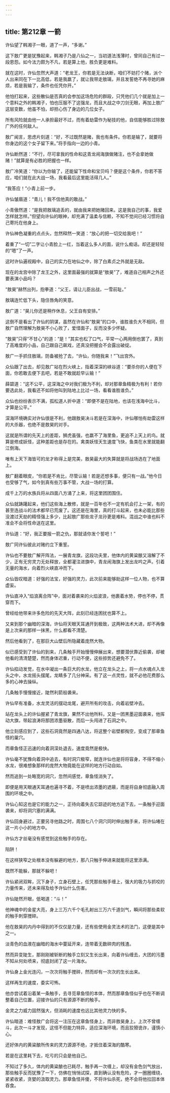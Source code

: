 ```yaml
---
---
---
```

title: 第212章 一箭
---





许仙望了韩湘子一眼，道了一声，“多谢。”

这下敖广更是犹豫起来，韩湘子乃是八仙之一，当初道法浅薄时，曾同自己有过一段恩怨。如今法力颇为不凡，若是算上他，胜负更是难料。

就在这时，许仙忽然大声道：“老龙王，你若是无法诀断，咱们不妨打个赌，派个人出来同在下一比高低，若是我嬴了，就让我带走敖璃，并且发誓绝不再寻她的麻烦，若是我输了，条件也任凭你开。”

他怕打起来，这些散仙是否真的会参加这场危险的群殴，只凭他们几个就是加上一个意料之外的韩湘子，怕也压服不了这强龙，而且大战之中刀剑无眼，再加上敖广这层变数，他虽不怕，却担心伤了身边的几位女子。

所有风险就由他一人承担最好不过，而有着劫雷作为秘技的他，自信能够胜过除敖广外的任何敌人。

敖广闻言，思虑片刻道：“好，不过既然是赌，我也有条件。你若是输了，就要将你身边的这个女子留下来。”将手指向一边的小青。

许仙断然道：“不行，尽可拿我的性命和这青龙闹海旗做赌注，也不会拿她做赌！”就算是有必胜的把握也一样。

敖广冷笑道：“你以为你输了，还能留下性命和宝贝吗？便是这个条件，你若不答应，咱们就在此大战一场，我看最后这里能活得几人。”

“我答应！”小青上前一步。

许仙皱眉道：“青儿！我不信他真的敢战。”

小青傲然道：“是我把敖璃追丢的，就由我来把她赌回来。这是我自己的事，我爱怎样就怎样。”但望向许仙的眼神，却充满了温柔与信赖，不知不觉间已经习惯将自己寄托在他身上。

许仙神色凝重的点点头，忽然释然一笑道：“放心的把一切交给我吧！”

着重了“一切”二字让小青脸上一红，当着这么多人的面，说什么痴话。却还是轻轻的“嗯”了一声。

这时许仙遍视殿中，自己的实力在地仙之中，除了白素贞之外就是无敌。

现在的龙宫中除了龙王之外，这里面最强的就算是“敖昊”了，难道自己相声之外还要表演小品吗？

“敖昊”赫然出列，抱拳道：“父王，请让儿臣出战，一雪前耻。”

敖璃连忙低下头，隐住唇角的笑意。

敖广道：“昊儿你还是稍作休息，父王自有安排。”

这倒不是看出了许仙的阴谋，虽然在许仙和“敖昊”的口中，谁胜谁负大不相同，但敖广自然理解为敖昊不小心败了，爱惜面子，反而没多少怀疑。

“敖昊”只得“不甘心”的道：“是！”其实也松了口气，平常一心两用倒也罢了，真到了高难度的小品，自己跟自己飙戏，还真没把握会不会露出破绽。

敖广一手抓住敖璃，防备被抢了去，“许仙，你随我来！”飞出宫外。

众仙跟了出去，却见敖广站在烈火峡上，指着深深的峡谷道：“要杀你的人便在下面，你若敢去便下去吧，若是不敢就趁早认输！”

薛碧道：“这不公平，这深海之中对我们极为不利，却对那章鱼精极为有利！若你要选此处，我看还不如将他叫到陆地上比过一场，看看谁胜谁负。”

众仙也纷纷表示不满，孤松道人折中道：“即便不是在陆地，也该在浅海中比斗，才算是公平。”

深海环境确实对许仙很是不利，他跟敖昊决斗若是在深海中，许仙哪怕有劫雷这样的大杀器，也绝不是敖昊的对手。

这就是所谓的先天上的差距，狮虎虽强，也嬴不了海里鱼，更追不上天上的鸟。就算是修成妖怪，这种差距也是存在的。禽类妖怪天生速度飞快，鱼类在水里就能翻江倒海。

唯有上天下海皆可的龙才称得上是完美，敖昊最大的失算就是将战场选在了地面上。

敖广翻着眼皮，“你若是不肯比，尽管认输！若是还想多事，便只有一战。”他今日也受够了气，如今到真有些万事不管，大战一场的打算。

成千上万的水族兵将从四面八方涌了上来，将这里团团围住。

众仙就踌躇起来，他们这些海上散修，就是一百年也不一定有机会打上一架，有的甚至连战斗的法术都早已荒废了。这还是在海里，真的打斗起来，也未必能比那些没渡过天劫的精怪强上多少，比起敖广那些龙子龙孙更是难料。混战之中谁也料不准会不会将性命送在这里。

许仙道：“好，我正要报一箭之仇，那就请你发个誓吧！”

敖广同许仙彼此对赌约立下重誓。

许仙也不要敖广解开阵法，一展青龙旗，这段功夫里，他体内的黄粱酿又溶解了不少，正有无穷灵力无处释放，全都灌注进旗中，青龙闹海旗上发出龙吟之声。引着无量的海水，向着烈火峡直冲而下。

众仙皆叹暗道：好强的法宝，好强的灵力，此次前来能够助这样一位人物，也不算虚妄。

许仙直冲入“焰浪离合阵”中，面对着袭来的火焰波浪，他裹着水势，停也不停，贯穿而下。

曾经给他带来许多危险的先天大阵，此刻已经连困扰也算不上。

又来到那个幽暗的深海，许仙将天眼天耳通开到极致，这两种法术大进，却不再像是上次来的那样一抹黑，什么都看不清楚。

然后他看到了，在那巨大山壁后所隐藏着庞然大物。

似已感受到了许仙的到来，几条触手开始慢慢伸展出来，想要潜伏靠近偷袭，却被他看的清清楚楚，然而身体迟重，行动不便，这些掠势还避免不了。

许仙掐动发觉，在水中凝出一条巨大的水龙，他立在龙头之上，将一点水魂点入龙头之中，水龙摇头摆尾，龙睛多了几分神采。有了这一点灵性，就不必他花费那么多的心神去操纵。

几条触手慢慢接近，陡然利箭般袭来。

许仙早有准备，水龙灵活的摆动龙尾，避开所有的攻击，向着岩壁冲去。

站在龙头上的许仙握紧了青龙旗，果然不出他所料，又是一团黑墨迎面袭来，他挥动大旗，带起浪涛将那团浓墨驱散，而后一头闯进了石洞之中。

他立刻感应到了，这些石洞竟然是四通八达，将这整个岩壁都掏空，变成了那章鱼怪的巢穴。

而章鱼怪正迅速的向着洞深处退去，速度竟然是极快。

许仙毫不犹豫向着洞中追去，有时洞穴极窄，就连许仙也是将将容身，不得不缩小水龙，很难想象那样的庞然大物竟能在这样的地方行动自如。

然而追到一处略宽的洞穴，忽然间感觉，章鱼怪消失了。

即便是用天眼通天耳通也遍寻不着，不是喷出浓墨的遮蔽，而是将自身彻底融入周围的环境之中。

许仙心知这也是它的能力之一，正待向着失去它踪迹的地方追下去，一条触手迎面袭来，却将洞穴塞的满满。

许仙回身避过，正要另寻他路之时，周围七八个洞穴同时伸出触手来，将许仙堵在这一片小小的地方中。

许仙方才丝毫没有感觉到这些触手的存在。

陷阱！

在这样狭窄之处根本没有躲避的地方，那八只触手伸进来就能将这里添满。

既然不能躲，那就不躲吧！

许仙紧闭双眸，沉下身子，立身石壁上，任凭那些触手缠上，强大的吸力与抓咬的力量传来，还未来得及给予许仙什么伤害。

许仙陡然开眼，低喝道：“斗！”

他神魂中的金星大亮，身上三万六千个毛孔射出三万六千道剑气，瞬间将那些柔软的触手刺穿搅碎。

他在敖昊的内丹中得到的不仅仅是力量，还有些使用金灵法术的法门，这便是其中之一。

淡青色的血液在幽暗的海水中蔓延开来，连带着无数碎肉的残渣。

然而异变陡生，那刚刚被斩断的触手立刻又生长出来，向着许仙缠去，大团的污墨不知从何处喷来，彻底封闭了这一片海水。

许仙身上金光连闪，一次次将触手搅碎，然而却有一次次的生长出来。

这样再生的速度，委实可怖。

他亦尝试着沿着某一条触手，去寻觅章鱼怪的本体，然而那章鱼怪似乎也在不断调整着自己位置，迎接许仙的只有源源不断的触手。

金灵之力威力固然强大，但消耗的速度也远比其他灵力快的多。

许仙暗道：难怪敖广会将这一注压在这章鱼怪身上，而非敖昊身上。上次不曾缠斗，此次一斗才发现，这怪不但能力特异，适应深海环境，而且狡猾诡诈，谨慎小心。

还好体内的黄粱酿所传来的灵力源源不绝，才抵住着深海的酷寒。

若是在这里耗下去，吃亏的只会是他自己。

不知过了多久，体内的黄粱酿也已耗尽，触手再一次缠上，却没有金色剑气放出，那些触手反而犹豫了一下，仿佛在悄悄试探，直到确认没有危险，才一圈圈缠绕，紧紧收紧，贪婪的汲取灵力。那章鱼怪并傻，不将许仙杀死，绝不会将他拉回本体吞食。